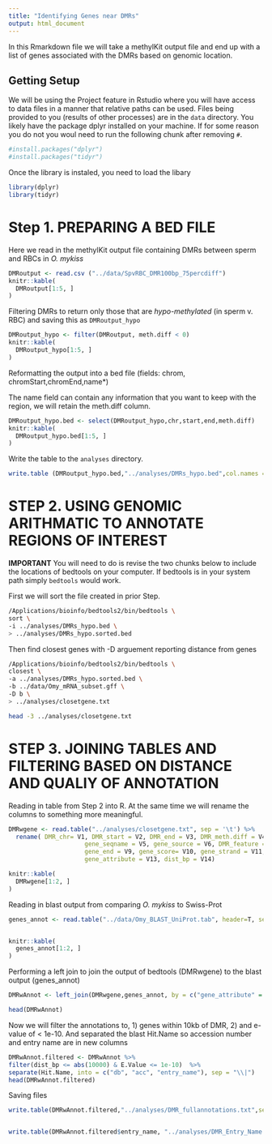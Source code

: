 ```yaml
---
title: "Identifying Genes near DMRs"
output: html_document
---
```


In this Rmarkdown file we will take a methylKit output file and end up with a list of genes associated with the DMRs based on genomic location. 


## Getting Setup
We will be using the Project feature in Rstudio where you will have access to data files in a manner that relative paths can be used. Files being provided to you (results of other processes) are in the `data` directory. You likely have the package dplyr installed on your machine. If for some reason you do not you woul need to run the following chunk after removing `#`.

```r
#install.packages("dplyr")
#install.packages("tidyr")
```


Once the library is instaled, you need to load the libary
```r
library(dplyr)
library(tidyr)
```


# Step  1. PREPARING A BED FILE

Here we read in the methylKit output file containing DMRs between sperm and RBCs in _O. mykiss_

```r
DMRoutput <- read.csv ("../data/SpvRBC_DMR100bp_75percdiff")
knitr::kable(
  DMRoutput[1:5, ]
)
```



Filtering DMRs to return only those that are _hypo-methylated_ (in sperm v. RBC) and saving this as `DMRoutput_hypo`

```r
DMRoutput_hypo <- filter(DMRoutput, meth.diff < 0)
knitr::kable(
  DMRoutput_hypo[1:5, ]
)
```


Reformatting the output into a bed file (fields: chrom, chromStart,chromEnd,name*)

The name field can contain any information that you want to keep with the region, we will retain the meth.diff column. 




```r
DMRoutput_hypo.bed <- select(DMRoutput_hypo,chr,start,end,meth.diff)  
knitr::kable(
  DMRoutput_hypo.bed[1:5, ]
)
```

Write the table to the `analyses` directory.

```r
write.table (DMRoutput_hypo.bed,"../analyses/DMRs_hypo.bed",col.names = F, sep = '\t', row.names = F,quote = F)
```


# STEP 2. USING GENOMIC ARITHMATIC TO ANNOTATE REGIONS OF INTEREST

**IMPORTANT** You will need to do is revise the two chunks below to include the locations of bedtools on your computer. If bedtools is in your system path simply `bedtools` would work.

First we will sort the file created in prior Step.

```bash
/Applications/bioinfo/bedtools2/bin/bedtools \
sort \
-i ../analyses/DMRs_hypo.bed \
> ../analyses/DMRs_hypo.sorted.bed
```


Then find closest genes with -D arguement reporting distance from genes

```bash
/Applications/bioinfo/bedtools2/bin/bedtools \
closest \
-a ../analyses/DMRs_hypo.sorted.bed \
-b ../data/Omy_mRNA_subset.gff \
-D b \
> ../analyses/closetgene.txt

head -3 ../analyses/closetgene.txt
```




# STEP 3. JOINING TABLES AND FILTERING BASED ON DISTANCE AND QUALIY OF ANNOTATION

Reading in table from Step 2 into R. At the same time we will rename the columns to something more meaningful.

```r
DMRwgene <- read.table("../analyses/closetgene.txt", sep = '\t') %>% 
  rename( DMR_chr= V1, DMR_start = V2, DMR_end = V3, DMR_meth.diff = V4,
                     gene_seqname = V5, gene_source = V6, DMR_feature = V7, gene_start = V8,
                     gene_end = V9, gene_score= V10, gene_strand = V11, DMR_frame = V12,
                     gene_attribute = V13, dist_bp = V14)

knitr::kable(
  DMRwgene[1:2, ]
)
```
Reading in blast output from comparing _O. mykiss_ to Swiss-Prot

```r
genes_annot <- read.table("../data/Omy_BLAST_UniProt.tab", header=T, sep="\t", stringsAsFactors=F, fill=T, quote="", na.strings="", comment.char="")


knitr::kable(
  genes_annot[1:2, ]
)
```



Performing a left join to join the output of bedtools (DMRwgene) to the blast output (genes_annot)

```r
DMRwAnnot <- left_join(DMRwgene,genes_annot, by = c("gene_attribute" = "Sequence"))

```




```r
head(DMRwAnnot)

```

Now we will filter the annotations to, 1) genes within 10kb of DMR, 2) and e-value of < 1e-10. And separated the blast Hit.Name so accession number and entry name are in new columns


```r
DMRwAnnot.filtered <- DMRwAnnot %>% 
filter(dist_bp <= abs(10000) & E.Value <= 1e-10)  %>% 
separate(Hit.Name, into = c("db", "acc", "entry_name"), sep = "\\|") 
head(DMRwAnnot.filtered)  
```     




Saving files 

```r
write.table(DMRwAnnot.filtered,"../analyses/DMR_fullannotations.txt",sep = "\t",quote = F,row.names = F)


write.table(DMRwAnnot.filtered$entry_name, "../analyses/DMR_Entry_Name.txt", sep = "\t", quote = F, row.names = F, col.names = F)
```








